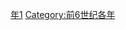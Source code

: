 {{Catnav|頁面分類|历史|歷史時代|年|前6世纪各年}}

{{catmore}}

[[Category:前560年代|年1]]
[[Category:前6世纪各年|Category:前6世纪各年]]